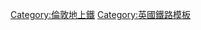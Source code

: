 {{鐵道路線|
| 模板名稱 = 羅姆福德－上敏斯特線
| 名稱 = [[File:Overground roundel.svg|20px]] [[倫敦地上鐵]][[羅姆福德－上敏斯特線]]
| 代表色 = #{{LUL color|East London}}
| 背景顏色 = #FFFFFF
| 車站列表 = [[羅姆福德站|羅姆福德]] - [[埃默遜公園站|埃默遜公園]] - [[上敏斯特站|上敏斯特]]
|註釋=
}}<noinclude>
[[Category:倫敦地上鐵]]
[[Category:英國鐵路模板]]
</noinclude>